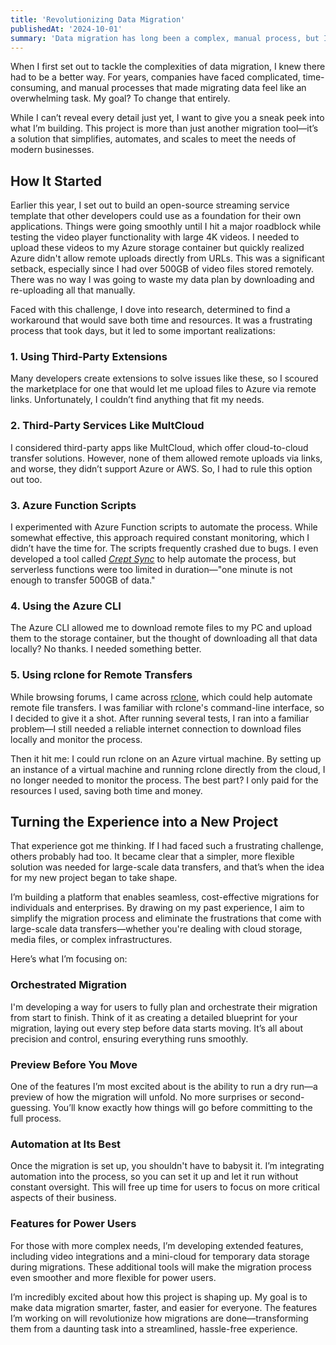 ```yaml
---
title: 'Revolutionizing Data Migration'
publishedAt: '2024-10-01'
summary: 'Data migration has long been a complex, manual process, but I’m working to change that. Discover how my upcoming project will help businesses orchestrate, preview, and automate their migrations with ease.'
---
```


When I first set out to tackle the complexities of data migration, I knew there had to be a better way. For years, companies have faced complicated, time-consuming, and manual processes that made migrating data feel like an overwhelming task. My goal? To change that entirely.

While I can’t reveal every detail just yet, I want to give you a sneak peek into what I’m building. This project is more than just another migration tool—it’s a solution that simplifies, automates, and scales to meet the needs of modern businesses.

## How It Started

Earlier this year, I set out to build an open-source streaming service template that other developers could use as a foundation for their own applications. Things were going smoothly until I hit a major roadblock while testing the video player functionality with large 4K videos. I needed to upload these videos to my Azure storage container but quickly realized Azure didn't allow remote uploads directly from URLs. This was a significant setback, especially since I had over 500GB of video files stored remotely. There was no way I was going to waste my data plan by downloading and re-uploading all that manually.

Faced with this challenge, I dove into research, determined to find a workaround that would save both time and resources. It was a frustrating process that took days, but it led to some important realizations:

### 1. **Using Third-Party Extensions**
Many developers create extensions to solve issues like these, so I scoured the marketplace for one that would let me upload files to Azure via remote links. Unfortunately, I couldn’t find anything that fit my needs.

### 2. **Third-Party Services Like MultCloud**
I considered third-party apps like MultCloud, which offer cloud-to-cloud transfer solutions. However, none of them allowed remote uploads via links, and worse, they didn’t support Azure or AWS. So, I had to rule this option out too.

### 3. **Azure Function Scripts**
I experimented with Azure Function scripts to automate the process. While somewhat effective, this approach required constant monitoring, which I didn’t have the time for. The scripts frequently crashed due to bugs. I even developed a tool called *[Crept Sync](https://www.sync.crept.studio)* to help automate the process, but serverless functions were too limited in duration—"one minute is not enough to transfer 500GB of data."

### 4. **Using the Azure CLI**
The Azure CLI allowed me to download remote files to my PC and upload them to the storage container, but the thought of downloading all that data locally? No thanks. I needed something better.

### 5. **Using rclone for Remote Transfers**
While browsing forums, I came across [rclone](https://rclone.org), which could help automate remote file transfers. I was familiar with rclone's command-line interface, so I decided to give it a shot. After running several tests, I ran into a familiar problem—I still needed a reliable internet connection to download files locally and monitor the process.

Then it hit me: I could run rclone on an Azure virtual machine. By setting up an instance of a virtual machine and running rclone directly from the cloud, I no longer needed to monitor the process. The best part? I only paid for the resources I used, saving both time and money.


## Turning the Experience into a New Project

That experience got me thinking. If I had faced such a frustrating challenge, others probably had too. It became clear that a simpler, more flexible solution was needed for large-scale data transfers, and that’s when the idea for my new project began to take shape.

I’m building a platform that enables seamless, cost-effective migrations for individuals and enterprises. By drawing on my past experience, I aim to simplify the migration process and eliminate the frustrations that come with large-scale data transfers—whether you're dealing with cloud storage, media files, or complex infrastructures.

Here’s what I’m focusing on:

### **Orchestrated Migration**
I'm developing a way for users to fully plan and orchestrate their migration from start to finish. Think of it as creating a detailed blueprint for your migration, laying out every step before data starts moving. It’s all about precision and control, ensuring everything runs smoothly.

### **Preview Before You Move**
One of the features I’m most excited about is the ability to run a dry run—a preview of how the migration will unfold. No more surprises or second-guessing. You’ll know exactly how things will go before committing to the full process.

### **Automation at Its Best**
Once the migration is set up, you shouldn't have to babysit it. I’m integrating automation into the process, so you can set it up and let it run without constant oversight. This will free up time for users to focus on more critical aspects of their business.

### **Features for Power Users**
For those with more complex needs, I’m developing extended features, including video integrations and a mini-cloud for temporary data storage during migrations. These additional tools will make the migration process even smoother and more flexible for power users.



I’m incredibly excited about how this project is shaping up. My goal is to make data migration smarter, faster, and easier for everyone. The features I’m working on will revolutionize how migrations are done—transforming them from a daunting task into a streamlined, hassle-free experience.
